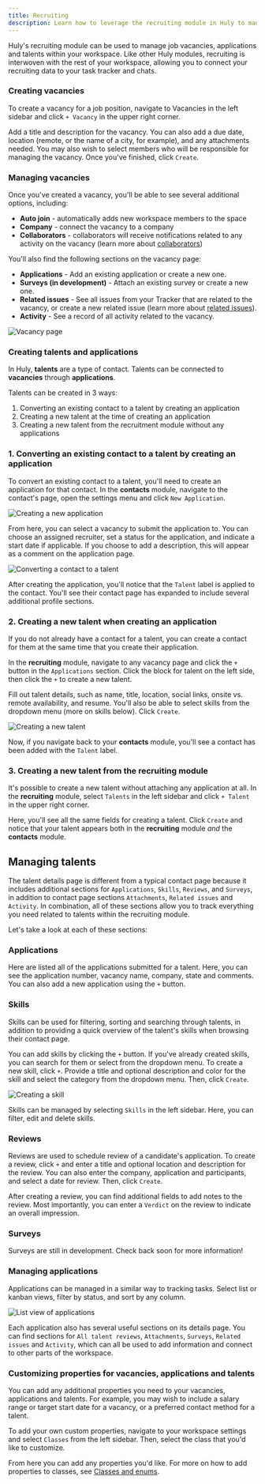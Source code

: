 ```yaml
---
title: Recruiting
description: Learn how to leverage the recruiting module in Huly to manage job vacancies, applications and talents.
---
```



Huly's recruiting module can be used to manage job vacancies, applications and talents within your workspace. Like other Huly modules, recruiting is interwoven with the rest of your workspace, allowing you to connect your recruiting data to your task tracker and chats.

### Creating vacancies

To create a vacancy for a job position, navigate to Vacancies in the left sidebar and click `+ Vacancy` in the upper right corner.

Add a title and description for the vacancy. You can also add a due date, location (remote, or the name of a city, for example), and any attachments needed. You may also wish to select members who will be responsible for managing the vacancy. Once you've finished, click `Create`.

### Managing vacancies

Once you've created a vacancy, you'll be able to see several additional options, including: 

* **Auto join** - automatically adds new workspace members to the space
* **Company** - connect the vacancy to a company
* **Collaborators** - collaborators will receive notifications related to any activity on the vacancy (learn more about [collaborators](/task-tracking/issue-collaborators))

You'll also find the following sections on the vacancy page:

* **Applications** - Add an existing application or create a new one.
* **Surveys (in development)** - Attach an existing survey or create a new one.
* **Related issues** - See all issues from your Tracker that are related to the vacancy, or create a new related issue (learn more about [related issues](/task-tracking/related-issues)).
* **Activity** - See a record of all activity related to the vacancy.

<Image
  src={recruitingVacancy}
  alt="Vacancy page"
  inferSize
  quality="max"
/>

### Creating talents and applications

In Huly, **talents** are a type of contact. Talents can be connected to **vacancies** through **applications**. 

Talents can be created in 3 ways:

1. Converting an existing contact to a talent by creating an application
2. Creating a new talent at the time of creating an application
3. Creating a new talent from the recruitment module without any applications

### 1. Converting an existing contact to a talent by creating an application

To convert an existing contact to a talent, you'll need to create an application for that contact. In the **contacts** module, navigate to the contact's page, open the settings menu and click `New Application`.

<Image
  src={recruitingNewApplication}
  alt="Creating a new application"
  inferSize
  quality="max"
/>

From here, you can select a vacancy to submit the application to. You can choose an assigned recruiter, set a status for the application, and indicate a start date if applicable. If you choose to add a description, this will appear as a comment on the application page.

<Image
  src={recruitingConvertTalent}
  alt="Converting a contact to a talent"
  inferSize
  quality="max"
/>

After creating the application, you'll notice that the `Talent` label is applied to the contact. You'll see their contact page has expanded to include several additional profile sections.

### 2. Creating a new talent when creating an application

If you do not already have a contact for a talent, you can create a contact for them at the same time that you create their application.

In the **recruiting** module, navigate to any vacancy page and click the `+` button in the `Applications` section. Click the block for talent on the left side, then click the `+` to create a new talent.

Fill out talent details, such as name, title, location, social links, onsite vs. remote availability, and resume. You'll also be able to select skills from the dropdown menu (more on skills below). Click `Create`.

<Image
  src={recruitingNewTalent}
  alt="Creating a new talent"
  inferSize
  quality="max"
/>

Now, if you navigate back to your **contacts** module, you'll see a contact has been added with the `Talent` label.

### 3. Creating a new talent from the recruiting module

It's possible to create a new talent without attaching any application at all. In the **recruiting** module, select `Talents` in the left sidebar and click `+ Talent` in the upper right corner.

Here, you'll see all the same fields for creating a talent. Click `Create` and notice that your talent appears both in the **recruiting** module *and* the **contacts** module.

## Managing talents

The talent details page is different from a typical contact page because it includes additional sections for `Applications`, `Skills`, `Reviews`, and `Surveys`, in addition to contact page sections `Attachments`, `Related issues` and `Activity`. In combination, all of these sections allow you to track everything you need related to talents within the recruiting module.

Let's take a look at each of these sections:

### Applications

Here are listed all of the applications submitted for a talent. Here, you can see the application number, vacancy name, company, state and comments. You can also add a new application using the `+` button.

### Skills

Skills can be used for filtering, sorting and searching through talents, in addition to providing a quick overview of the talent's skills when browsing their contact page.

You can add skills by clicking the `+` button. If you've already created skills, you can search for them or select from the dropdown menu. To create a new skill, click `+`. Provide a title and optional description and color for the skill and select the category from the dropdown menu. Then, click `Create`.

<Image
  src={recruitingSkills}
  alt="Creating a skill"
  inferSize
  quality="max"
/>

Skills can be managed by selecting `Skills` in the left sidebar. Here, you can filter, edit and delete skills.

### Reviews

Reviews are used to schedule review of a candidate's application. To create a review, click `+` and enter a title and optional location and description for the review. You can also enter the company, application and participants, and select a date for review. Then, click `Create`.

After creating a review, you can find additional fields to add notes to the review. Most importantly, you can enter a `Verdict` on the review to indicate an overall impression.

### Surveys

Surveys are still in development. Check back soon for more information!

### Managing applications

Applications can be managed in a similar way to tracking tasks. Select list or kanban views, filter by status, and sort by any column.

<Image
  src={recruitingApplications}
  alt="List view of applications"
  inferSize
  quality="max"
/>

Each application also has several useful sections on its details page. You can find sections for `All talent reviews`, `Attachments`, `Surveys`, `Related issues` and `Activity`, which can all be used to add information and connect to other parts of the workspace.

### Customizing properties for vacancies, applications and talents

You can add any additional properties you need to your vacancies, applications and talents. For example, you may wish to include a salary range or target start date for a vacancy, or a preferred contact method for a talent.

To add your own custom properties, navigate to your workspace settings and select `Classes` from the left sidebar. Then, select the class that you'd like to customize.

From here you can add any properties you'd like. For more on how to add properties to classes, see [Classes and enums](/advanced-settings/classes-enums).
